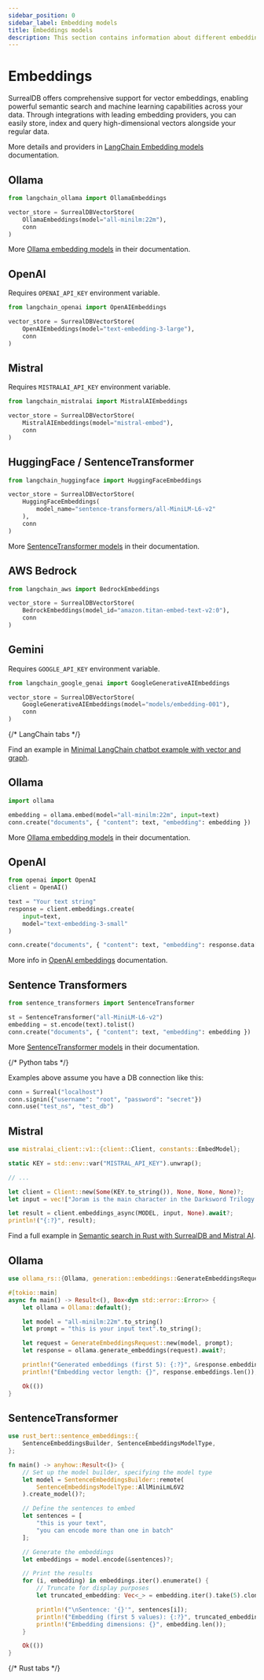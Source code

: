 ```yaml
---
sidebar_position: 0
sidebar_label: Embedding models
title: Embeddings models
description: This section contains information about different embedding models you can use with SurrealDB.
---
```



# Embeddings

SurrealDB offers comprehensive support for vector embeddings, enabling powerful semantic search and machine learning capabilities across your data. Through integrations with leading embedding providers, you can easily store, index and query high-dimensional vectors alongside your regular data.

<Tabs>
<TabItem label="LangChain">

More details and providers in [LangChain Embedding models](https://python.langchain.com/docs/integrations/text_embedding/) documentation.

<Tabs>
<TabItem label="Ollama">

## Ollama

```python
from langchain_ollama import OllamaEmbeddings

vector_store = SurrealDBVectorStore(
    OllamaEmbeddings(model="all-minilm:22m"),
    conn
)
```

More [Ollama embedding models](https://ollama.com/search?c=embedding) in their documentation.

</TabItem>
<TabItem label="OpenAI">

## OpenAI

Requires `OPENAI_API_KEY` environment variable.

```python
from langchain_openai import OpenAIEmbeddings

vector_store = SurrealDBVectorStore(
    OpenAIEmbeddings(model="text-embedding-3-large"),
    conn
)
```
</TabItem>
<TabItem label="Mistral">

## Mistral

Requires `MISTRALAI_API_KEY` environment variable.

```python
from langchain_mistralai import MistralAIEmbeddings

vector_store = SurrealDBVectorStore(
    MistralAIEmbeddings(model="mistral-embed"),
    conn
)
```
</TabItem>
<TabItem label="HuggingFace / SentenceTransformer">

## HuggingFace / SentenceTransformer

```python
from langchain_huggingface import HuggingFaceEmbeddings

vector_store = SurrealDBVectorStore(
    HuggingFaceEmbeddings(
        model_name="sentence-transformers/all-MiniLM-L6-v2"
    ),
    conn
)
```

More [SentenceTransformer models](https://www.sbert.net/docs/sentence_transformer/pretrained_models.html) in their documentation.

</TabItem>

<TabItem label="AWS Bedrock">

## AWS Bedrock

```python
from langchain_aws import BedrockEmbeddings

vector_store = SurrealDBVectorStore(
    BedrockEmbeddings(model_id="amazon.titan-embed-text-v2:0"),
    conn
)
```

</TabItem>
<TabItem label="Gemini">

## Gemini

Requires `GOOGLE_API_KEY` environment variable.

```python
from langchain_google_genai import GoogleGenerativeAIEmbeddings

vector_store = SurrealDBVectorStore(
    GoogleGenerativeAIEmbeddings(model="models/embedding-001"),
    conn
)
```

</TabItem>
</Tabs> {/* LangChain tabs */}

<br />

Find an example in [Minimal LangChain chatbot example with vector and graph](/blog/minimal-langchain-chatbot-example-with-vector-and-graph).

</TabItem>

<TabItem label="Python">

<Tabs>
<TabItem label="Ollama">

## Ollama

```python
import ollama

embedding = ollama.embed(model="all-minilm:22m", input=text)
conn.create("documents", { "content": text, "embedding": embedding })
```

More [Ollama embedding models](https://ollama.com/search?c=embedding) in their documentation.

</TabItem>
<TabItem label="OpenAI">

## OpenAI

```python
from openai import OpenAI
client = OpenAI()

text = "Your text string"
response = client.embeddings.create(
    input=text,
    model="text-embedding-3-small"
)

conn.create("documents", { "content": text, "embedding": response.data[0].embedding })
```

More info in [OpenAI embeddings](https://platform.openai.com/docs/guides/embeddings?lang=python) documentation.

</TabItem>
<TabItem label="Sentence Transformers">

## Sentence Transformers

```python
from sentence_transformers import SentenceTransformer

st = SentenceTransformer("all-MiniLM-L6-v2")
embedding = st.encode(text).tolist()
conn.create("documents", { "content": text, "embedding": embedding })
```

More [SentenceTransformer models](https://www.sbert.net/docs/sentence_transformer/pretrained_models.html) in their documentation.

</TabItem>
</Tabs> {/* Python tabs */}

<br />

Examples above assume you have a DB connection like this:

```python
conn = Surreal("localhost")
conn.signin({"username": "root", "password": "secret"})
conn.use("test_ns", "test_db")
```

</TabItem>
<TabItem label="Rust">

<Tabs>
<TabItem label="Mistral">

## Mistral

```rust
use mistralai_client::v1::{client::Client, constants::EmbedModel};

static KEY = std::env::var("MISTRAL_API_KEY").unwrap();

// ...

let client = Client::new(Some(KEY.to_string()), None, None, None)?;
let input = vec!["Joram is the main character in the Darksword Trilogy.".to_string()];

let result = client.embeddings_async(MODEL, input, None).await?;
println!("{:?}", result);
```

Find a full example in [Semantic search in Rust with SurrealDB and Mistral AI](/blog/semantic-search-in-rust-with-surrealdb-and-mistral-ai#generate-mistral-ai-embeddings).

</TabItem>
<TabItem label="Ollama">

## Ollama

```rust
use ollama_rs::{Ollama, generation::embeddings::GenerateEmbeddingsRequest};

#[tokio::main]
async fn main() -> Result<(), Box<dyn std::error::Error>> {
    let ollama = Ollama::default();

    let model = "all-minilm:22m".to_string()
    let prompt = "this is your input text".to_string();

    let request = GenerateEmbeddingsRequest::new(model, prompt);
    let response = ollama.generate_embeddings(request).await?;

    println!("Generated embeddings (first 5): {:?}", &response.embeddings[..5]);
    println!("Embedding vector length: {}", response.embeddings.len());

    Ok(())
}
```

</TabItem>
<TabItem label="SentenceTransformer">

## SentenceTransformer

```rust
use rust_bert::sentence_embeddings::{
    SentenceEmbeddingsBuilder, SentenceEmbeddingsModelType,
};

fn main() -> anyhow::Result<()> {
    // Set up the model builder, specifying the model type
    let model = SentenceEmbeddingsBuilder::remote(
        SentenceEmbeddingsModelType::AllMiniLmL6V2
    ).create_model()?;

    // Define the sentences to embed
    let sentences = [
        "this is your text",
        "you can encode more than one in batch"
    ];

    // Generate the embeddings
    let embeddings = model.encode(&sentences)?;

    // Print the results
    for (i, embedding) in embeddings.iter().enumerate() {
        // Truncate for display purposes
        let truncated_embedding: Vec<_> = embedding.iter().take(5).cloned().collect();

        println!("\nSentence: '{}'", sentences[i]);
        println!("Embedding (first 5 values): {:?}", truncated_embedding);
        println!("Embedding dimensions: {}", embedding.len());
    }

    Ok(())
}
```

</TabItem>
</Tabs> {/* Rust tabs */}

</TabItem>
</Tabs>
